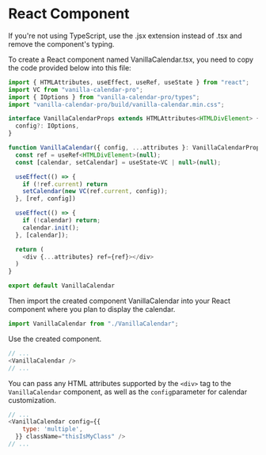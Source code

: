 # React Component

<Info>
	If you're not using TypeScript, use the .jsx extension instead of .tsx and remove the component's typing.
</Info>

To create a React component named VanillaCalendar.tsx, you need to copy the code provided below into this file:

```js
import { HTMLAttributes, useEffect, useRef, useState } from "react";
import VC from "vanilla-calendar-pro";
import { IOptions } from "vanilla-calendar-pro/types";
import "vanilla-calendar-pro/build/vanilla-calendar.min.css";

interface VanillaCalendarProps extends HTMLAttributes<HTMLDivElement> {
  config?: IOptions,
}

function VanillaCalendar({ config, ...attributes }: VanillaCalendarProps) {
  const ref = useRef<HTMLDivElement>(null);
  const [calendar, setCalendar] = useState<VC | null>(null);

  useEffect(() => {
    if (!ref.current) return
    setCalendar(new VC(ref.current, config));
  }, [ref, config])

  useEffect(() => {
    if (!calendar) return;
    calendar.init();
  }, [calendar]);

  return (
    <div {...attributes} ref={ref}></div>
  )
}

export default VanillaCalendar
```

Then import the created component VanillaCalendar into your React component where you plan to display the calendar.

```js
import VanillaCalendar from "./VanillaCalendar";
```

Use the created component.

```js
// ...
<VanillaCalendar />
// ...
```

You can pass any HTML attributes supported by the `<div>` tag to the `VanillaCalendar` component, as well as the `config`parameter for calendar customization.

```js
// ...
<VanillaCalendar config={{
    type: 'multiple',
  }} className="thisIsMyClass" />
// ...
```
